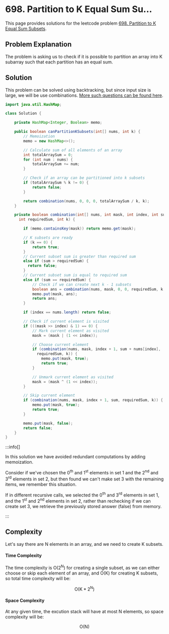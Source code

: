 
# 698. Partition to K Equal Sum Su...

This page provides solutions for the leetcode problem [698. Partition to K Equal Sum Subsets](https://leetcode.com/problems/partition-to-k-equal-sum-subsets).

## Problem Explanation 

The problem is asking us to check if it is possible to partition an array into $\text{K}$ subarray such that each partition has an equal sum. 


## Solution

This problem can be solved using backtracking, but since input size is large, we will be use combinations. [More such questions can be found here](/data-structures-and-algorithms/combinations).

<Tabs>
  <TabItem value="Java" label="Java" default>

```java
import java.util.HashMap;

class Solution {

    private HashMap<Integer, Boolean> memo;

    public boolean canPartitionKSubsets(int[] nums, int k) {
        // Memoization
        memo = new HashMap<>();

        // Calculate sum of all elements of an array
        int totalArraySum = 0;
        for (int num : nums) {
            totalArraySum += num;
        }

        // Check if an array can be partitioned into k subsets
        if (totalArraySum % k != 0) {
            return false;
        }

        return combination(nums, 0, 0, 0, totalArraySum / k, k);
    }

    private boolean combination(int[] nums, int mask, int index, int sum, 
      int requiredSum, int k) {

        if (memo.containsKey(mask)) return memo.get(mask);

        // K subsets are ready
        if (k == 0) {
            return true;
        } 
        // Current subset sum is greater than required sum
        else if (sum > requiredSum) {
          return false;
        } 
        // Current subset sum is equal to required sum
        else if (sum == requiredSum) {
            // Check if we can create next k - 1 subsets  
            boolean ans = combination(nums, mask, 0, 0, requiredSum, k - 1);
            memo.put(mask, ans);
            return ans;
        }

        if (index == nums.length) return false;

        // Check if current element is visited
        if (((mask >> index) & 1) == 0) {
            // Mark current element as visited 
            mask = (mask | (1 << index));

            // Choose current element 
            if (combination(nums, mask, index + 1, sum + nums[index], 
              requiredSum, k)) {
                memo.put(mask, true);
                return true;
            }

            // Unmark current element as visited
            mask = (mask ^ (1 << index)); 
        }

        // Skip current element 
        if (combination(nums, mask, index + 1, sum, requiredSum, k)) {
            memo.put(mask, true);
            return true;
        }

        memo.put(mask, false);
        return false;
    }
}
```
</TabItem>
</Tabs>

:::info[]

In this solution we have avoided redundant computations by adding memoization. 

Consider if we've chosen the $0$<sup>th</sup> and $1$<sup>st</sup> elements in set $1$ and the $2$<sup>nd</sup> and $3$<sup>rd</sup> elements in set $2$, but then found 
we can't make set $3$ with the remaining items, we remember this situation.

If in different recursive calls, we selected the $0$<sup>th</sup> and $3$<sup>rd</sup> elements in set $1$, and the $1$<sup>st</sup> and $2$<sup>nd</sup> elements in set $2$, rather than rechecking if we can create set $3$, we retrieve the previously stored answer (false) from memory.

:::

## Complexity 

Let's say there are $\text{N}$ elements in an array, and we need to create $\text{K}$ subsets.

#### Time Complexity 

The time complexity is $\text{O}(2^{\text{N}})$ for creating a single subset, as we can either choose or skip each element of an array, and $\text{O}(\text{K})$ for creating $\text{K}$ subsets, so total time complexity will be: 

$$
\text{O}(\text{K} * 2^{\text{N}})
$$



#### Space Complexity

At any given time, the excution stack will have at most $\text{N}$ elements, so space complexity will be:

$$
\text{O}(\text{N})
$$

